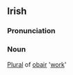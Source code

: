 ==Irish==
===Pronunciation===
{{IPA|[ˈeb&#690;r&#690;əxə]}}
===Noun===
[[Plural]] of [[obair]] '[[work]]'